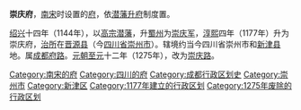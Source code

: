 {{Unreferenced|time=2019-11-23T11:52:47+00:00}}
'''崇庆府'''，[[南宋|南宋]]时设置的[[府_(行政区划)|府]]，依[[潛藩升府|潜藩升府]]制度置。

[[紹興_(南宋)|绍兴]]十四年（1144年），以[[宋高宗|高宗]][[潜藩|潜藩]]，升[[蜀州_(唐朝)|蜀州]]为[[崇庆军|崇庆军]]，[[淳熙|淳熙]]四年（1177年）升为崇庆府，[[治所|治所]]在[[晋源县|晋源县]]（今[[四川省|四川省]][[崇州市|崇州市]]）。辖境约当今四川省崇州市和[[新津县|新津县]]地。属[[成都府路|成都府路]]。[[元朝|元朝]][[至元_(忽必烈)|至元]]十二年（1275年），改为[[崇庆路|崇庆路]]。

{{南宋行政区划|nocat}}
{{南宋行政区划小作品}}
{{DEFAULTSORT:C}}
[[Category:南宋的府|Category:南宋的府]]
[[Category:四川的府|Category:四川的府]]
[[Category:成都行政区划史|Category:成都行政区划史]]
[[Category:崇州市|Category:崇州市]]
[[Category:新津区|Category:新津区]]
[[Category:1177年建立的行政区划|Category:1177年建立的行政区划]]
[[Category:1275年废除的行政区划|Category:1275年废除的行政区划]]